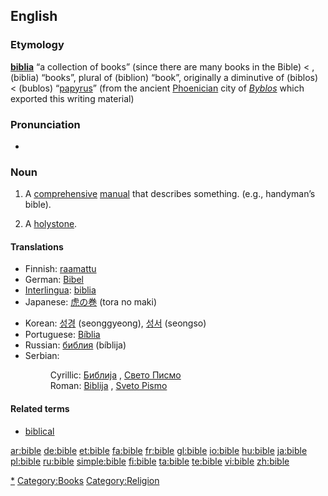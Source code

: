 {{see|Bible}}
{{wikipedia|Bible}}
==English==

===Etymology===
{{L.}} '''[[biblia]]''' “a collection of books” (since there are many books in the Bible) < {{AGr.}} '''{{polytonic|[[βιβλία]]}}''', (biblia) “books”, plural of '''{{polytonic|[[βιβλίον]]}}''' (biblion) “book”, originally a diminutive of '''{{polytonic|[[βίβλος]]}}''' (biblos) < '''{{polytonic|[[βύβλος]]}}''' (bublos) “[[papyrus]]” (from the ancient [[Phoenicia]]n city of ''[[Byblos]]'' which exported this writing material)

===Pronunciation===
*{{IPA|/'baɪbəl/}}
*:{{rhymes|aɪbəl}}

===Noun===
{{en-noun}}

# A [[comprehensive]] [[manual]] that describes something. (e.g., handyman’s bible).
# {{nautical}} A [[holystone]].

====Translations====
{{trans-top|comprehensive manual}}
*Finnish: [[raamattu]]
*German: [[Bibel]] {{f}}
*[[Interlingua]]: [[biblia]]
*Japanese: [[虎の巻]] (tora no maki)
{{trans-mid}}
*Korean: [[성경]] (seonggyeong), [[성서]] (seongso)
*Portuguese: [[Bíblia]] {{f}}
*Russian: [[библия]] (bíblija) {{f}}
*Serbian:
*:Cyrillic: [[Библија]] {{f}}, [[Свето Писмо]] {{n}}
*:Roman: [[Biblija]] {{f}}, [[Sveto Pismo]] {{n}}
{{trans-bottom}}

====Related terms====
*[[biblical]]

[[Category:Bible|*]]
[[Category:Books]]
[[Category:Religion]]

[[ar:bible]]
[[de:bible]]
[[et:bible]]
[[fa:bible]]
[[fr:bible]]
[[gl:bible]]
[[io:bible]]
[[hu:bible]]
[[ja:bible]]
[[pl:bible]]
[[ru:bible]]
[[simple:bible]]
[[fi:bible]]
[[ta:bible]]
[[te:bible]]
[[vi:bible]]
[[zh:bible]]